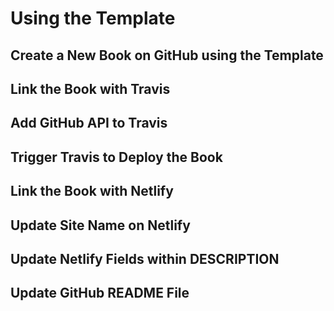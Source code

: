 # Using the Template {#demo}

## Create a New Book on GitHub using the Template

## Link the Book with Travis

## Add GitHub API to Travis

## Trigger Travis to Deploy the Book

## Link the Book with Netlify

## Update Site Name on Netlify

## Update Netlify Fields within DESCRIPTION 

## Update GitHub README File